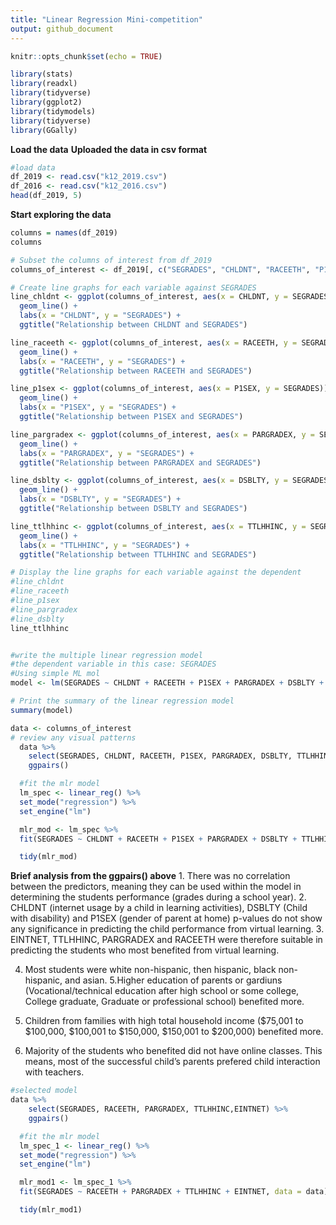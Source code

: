 ```yaml
---
title: "Linear Regression Mini-competition"
output: github_document
---
```


```r
knitr::opts_chunk$set(echo = TRUE)
```
```r
library(stats)
library(readxl)
library(tidyverse)
library(ggplot2)
library(tidymodels)
library(tidyverse)
library(GGally)

```
**Load the data**
__Uploaded the data in csv format__

```r
#load data
df_2019 <- read.csv("k12_2019.csv")
df_2016 <- read.csv("k12_2016.csv")
head(df_2019, 5)
```
**Start exploring the data**

```r
columns = names(df_2019)
columns
```

```r
# Subset the columns of interest from df_2019
columns_of_interest <- df_2019[, c("SEGRADES", "CHLDNT", "RACEETH", "P1SEX", "PARGRADEX", "DSBLTY", "TTLHHINC", "EINTNET")]

# Create line graphs for each variable against SEGRADES
line_chldnt <- ggplot(columns_of_interest, aes(x = CHLDNT, y = SEGRADES)) +
  geom_line() +
  labs(x = "CHLDNT", y = "SEGRADES") +
  ggtitle("Relationship between CHLDNT and SEGRADES")

line_raceeth <- ggplot(columns_of_interest, aes(x = RACEETH, y = SEGRADES)) +
  geom_line() +
  labs(x = "RACEETH", y = "SEGRADES") +
  ggtitle("Relationship between RACEETH and SEGRADES")

line_p1sex <- ggplot(columns_of_interest, aes(x = P1SEX, y = SEGRADES)) +
  geom_line() +
  labs(x = "P1SEX", y = "SEGRADES") +
  ggtitle("Relationship between P1SEX and SEGRADES")

line_pargradex <- ggplot(columns_of_interest, aes(x = PARGRADEX, y = SEGRADES)) +
  geom_line() +
  labs(x = "PARGRADEX", y = "SEGRADES") +
  ggtitle("Relationship between PARGRADEX and SEGRADES")

line_dsblty <- ggplot(columns_of_interest, aes(x = DSBLTY, y = SEGRADES)) +
  geom_line() +
  labs(x = "DSBLTY", y = "SEGRADES") +
  ggtitle("Relationship between DSBLTY and SEGRADES")

line_ttlhhinc <- ggplot(columns_of_interest, aes(x = TTLHHINC, y = SEGRADES)) +
  geom_line() +
  labs(x = "TTLHHINC", y = "SEGRADES") +
  ggtitle("Relationship between TTLHHINC and SEGRADES")

# Display the line graphs for each variable against the dependent
#line_chldnt
#line_raceeth
#line_p1sex
#line_pargradex
#line_dsblty
line_ttlhhinc



```

```r
#write the multiple linear regression model
#the dependent variable in this case: SEGRADES
#Using simple ML mol
model <- lm(SEGRADES ~ CHLDNT + RACEETH + P1SEX + PARGRADEX + DSBLTY + TTLHHINC, data = columns_of_interest)

# Print the summary of the linear regression model
summary(model)

```
```r
data <- columns_of_interest
# review any visual patterns
  data %>% 
    select(SEGRADES, CHLDNT, RACEETH, P1SEX, PARGRADEX, DSBLTY, TTLHHINC,EINTNET) %>% 
    ggpairs()

  #fit the mlr model
  lm_spec <- linear_reg() %>%
  set_mode("regression") %>%
  set_engine("lm")

  mlr_mod <- lm_spec %>% 
  fit(SEGRADES ~ CHLDNT + RACEETH + P1SEX + PARGRADEX + DSBLTY + TTLHHINC + EINTNET, data = data)

  tidy(mlr_mod)
```

**Brief analysis from the ggpairs() above**
1. There was no correlation between the predictors, meaning they can be used within the model in determining the students performance (grades during a school year). 
2. CHLDNT (internet usage by a child in learning activities), DSBLTY (Child with disability) and P1SEX (gender of parent at home) p-values do not show any significance in predicting the child performance from virtual learning. 
3. EINTNET, TTLHHINC, PARGRADEX and RACEETH were therefore suitable in predicting the students who most benefited from virtual learning. 

4. Most students were white non-hispanic, then hispanic, black non-hispanic, and asian.
5.Higher education of parents or gardiuns (Vocational/technical education after high school or some college, College graduate, Graduate or professional school) benefited more.
6. Children from families with high total household income ($75,001 to $100,000, $100,001 to $150,000, $150,001 to $200,000) benefited more.

7. Majority of the students who benefited did not have online classes. This means, most of the successful child's parents prefered child interaction with teachers. 


```r
#selected model
data %>% 
    select(SEGRADES, RACEETH, PARGRADEX, TTLHHINC,EINTNET) %>% 
    ggpairs()

  #fit the mlr model
  lm_spec_1 <- linear_reg() %>%
  set_mode("regression") %>%
  set_engine("lm")

  mlr_mod1 <- lm_spec_1 %>% 
  fit(SEGRADES ~ RACEETH + PARGRADEX + TTLHHINC + EINTNET, data = data)

  tidy(mlr_mod1)

```




